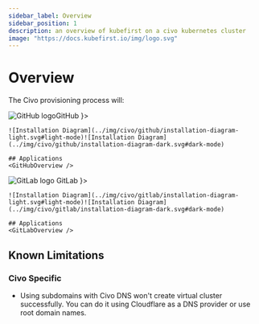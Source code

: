 ```yaml
---
sidebar_label: Overview
sidebar_position: 1
description: an overview of kubefirst on a civo kubernetes cluster
image: "https://docs.kubefirst.io/img/logo.svg"
---
```



<div class="cloud_logo">
  <CivoLogo width="200px" alt="Civo Logo" />
</div>

# Overview

The Civo provisioning process will:
<CommonProvisionProcess firstitem="Create a Kubernetes management cluster in the Civo cloud."/>

<Tabs groupId="git_provider" defaultValue="github" queryString>
  <TabItem attributes={{ className: styles.github }} value="github" label={ <div className="git-tab"><img src="https://assets.kubefirst.com/console/github.svg" alt="GitHub logo" /><span>GitHub</span></div> }>

    ![Installation Diagram](../img/civo/github/installation-diagram-light.svg#light-mode)![Installation Diagram](../img/civo/github/installation-diagram-dark.svg#dark-mode)

    ## Applications
    <GitHubOverview />

  </TabItem>
  <TabItem value="gitlab" attributes={{ className: styles.gitlab }} label={ <div className="git-tab"> <img src="https://assets.kubefirst.com/console/gitlab.svg" alt="GitLab logo" /> <span>GitLab</span></div> }>

    ![Installation Diagram](../img/civo/gitlab/installation-diagram-light.svg#light-mode)![Installation Diagram](../img/civo/gitlab/installation-diagram-dark.svg#dark-mode)

    ## Applications
    <GitLabOverview />
  </TabItem>
</Tabs>

## Known Limitations

<KnownLimitations />

### Civo Specific

- Using subdomains with Civo DNS won't create virtual cluster successfully. You can do it using Cloudflare as a DNS provider or use root domain names.
